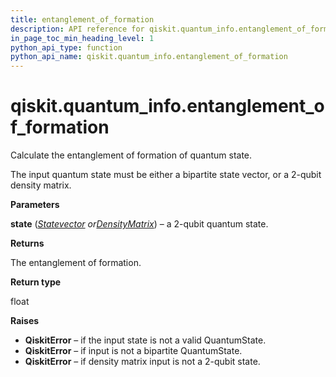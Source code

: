 ```yaml
---
title: entanglement_of_formation
description: API reference for qiskit.quantum_info.entanglement_of_formation
in_page_toc_min_heading_level: 1
python_api_type: function
python_api_name: qiskit.quantum_info.entanglement_of_formation
---
```


<span id="qiskit-quantum-info-entanglement-of-formation" />

# qiskit.quantum\_info.entanglement\_of\_formation

<Function id="qiskit.quantum_info.entanglement_of_formation" isDedicatedPage={true} github="https://github.com/qiskit/qiskit/tree/stable/0.18/qiskit/quantum_info/states/measures.py" signature="entanglement_of_formation(state)">
  Calculate the entanglement of formation of quantum state.

  The input quantum state must be either a bipartite state vector, or a 2-qubit density matrix.

  **Parameters**

  **state** ([*Statevector*](qiskit.quantum_info.Statevector "qiskit.quantum_info.Statevector")  *or*[*DensityMatrix*](qiskit.quantum_info.DensityMatrix "qiskit.quantum_info.DensityMatrix")) – a 2-qubit quantum state.

  **Returns**

  The entanglement of formation.

  **Return type**

  float

  **Raises**

  *   **QiskitError** – if the input state is not a valid QuantumState.
  *   **QiskitError** – if input is not a bipartite QuantumState.
  *   **QiskitError** – if density matrix input is not a 2-qubit state.
</Function>

